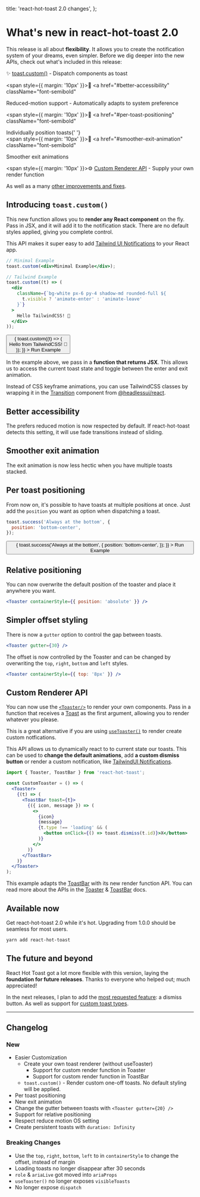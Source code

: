 
  title: 'react-hot-toast 2.0 changes',
};


# What's new in react-hot-toast 2.0

This release is all about **flexibility**. It allows you to create the notification system of your dreams, even simpler. Before we dig deeper into the new APIs, check out what's included in this release:

<div className="">
<span style={{ margin: '10px' }}>✨</span> <a href="#introducing-toastcustom" className="font-semibold">toast.custom()</a> <span className="">- Dispatch components as toast</span>
<br />

<span style={{ margin: '10px' }}>👀</span> <a
  href="#better-accessibility"
  className="font-semibold"
>
  Reduced-motion support
</a> <span className="">- Automatically adapts to system preference</span>
<br />

<span style={{ margin: '10px' }}>🔀</span> <a
  href="#per-toast-positioning"
  className="font-semibold"
>
  Individually position toasts{' '}
</a> <span className=""></span>
<br />
<span style={{ margin: '10px' }}>🧈</span> <a
  href="#smoother-exit-animation"
  className="font-semibold"
>
  Smoother exit animations
</a> <span className=""></span>
<br />

<span style={{ margin: '10px' }}>⚙️</span> <a href="#custom-renderer-api" className="font-semibold">Custom Renderer API</a> <span className="">- Supply your own render function</span>
</div>

As well as a many [other improvements and fixes](#changelog).

## Introducing `toast.custom()`

This new function allows you to **render any React component** on the fly. Pass in JSX, and it will add it to the notification stack. There are no default styles applied, giving you complete control.

This API makes it super easy to add [Tailwind UI Notifications](https://tailwindui.com/components/application-ui/overlays/notifications) to your React app.

```jsx
// Minimal Example
toast.custom(<div>Minimal Example</div>);

// Tailwind Example
toast.custom((t) => (
  <div
    className={`bg-white px-6 py-4 shadow-md rounded-full ${
      t.visible ? 'animate-enter' : 'animate-leave'
    }`}
  >
    Hello TailwindCSS! 👋
  </div>
));
```

<div className="w-full relative">
  <button
    className="bg-toast-800 text-toast-100 whitespace-nowrap py-1 px-3 shadow-md rounded-lg absolute mt-[-4.5rem] -ml-2 transform -translate-x-full left-full"
    onClick={() => {
      toast.custom((t) => (
        <div
          className={`bg-white px-6 py-4 shadow-md rounded-full ${
            t.visible ? 'animate-enter' : 'animate-leave'
          }`}
        >
          Hello from TailwindCSS! 👋
        </div>
      ));
    }}
  >
    Run Example
  </button>
</div>

In the example above, we pass in a **function that returns JSX**. This allows us to access the current toast state and toggle between the enter and exit animation.

Instead of CSS keyframe animations, you can use TailwindCSS classes by wrapping it in the [Transition](https://headlessui.dev/react/transition) component from [@headlessui/react](https://headlessui.dev/).

## Better accessibility

The prefers reduced motion is now respected by default. If react-hot-toast detects this setting, it will use fade transitions instead of sliding.

## Smoother exit animation

The exit animation is now less hectic when you have multiple toasts stacked.

## Per toast positioning

From now on, it's possible to have toasts at multiple positions at once. Just add the `position` you want as option when dispatching a toast.

```jsx
toast.success('Always at the bottom', {
  position: 'bottom-center',
});
```

<div className="w-full relative">
  <button
    className="bg-toast-800 text-toast-100 whitespace-nowrap py-1 px-3 shadow-md rounded-lg absolute mt-[-4.5rem] -ml-2 transform -translate-x-full left-full"
    onClick={() => {
      toast.success('Always at the bottom', {
        position: 'bottom-center',
      });
    }}
  >
    Run Example
  </button>
</div>

## Relative positioning

You can now overwrite the default position of the toaster and place it anywhere you want.

```jsx
<Toaster containerStyle={{ position: 'absolute' }} />
```

## Simpler offset styling

There is now a `gutter` option to control the gap between toasts.

```jsx
<Toaster gutter={30} />
```

The offset is now controlled by the Toaster and can be changed by overwriting the `top`, `right`, `bottom` and `left` styles.

```jsx
<Toaster containerStyle={{ top: '8px' }} />
```

## Custom Renderer API

You can now use the [`<Toaster/>`](/docs/toaster#using-a-custom-render-function) to render your own components. Pass in a function that receives a [Toast](https://github.com/timolins/react-hot-toast/blob/main/src/core/types.ts#L34) as the first argument, allowing you to render whatever you please.

This is a great alternative if you are using [`useToaster()`](/docs/use-toaster) to render create custom notfications.

This API allows us to dynamically react to to current state our toasts. This can be used to **change the default animations**, add **a custom dismiss button** or render a custom notification, like [TailwindUI Notifications](https://tailwindui.com/components/application-ui/overlays/notifications).

```jsx
import { Toaster, ToastBar } from 'react-hot-toast';

const CustomToaster = () => (
  <Toaster>
    {(t) => (
      <ToastBar toast={t}>
        {({ icon, message }) => (
          <>
            {icon}
            {message}
            {t.type !== 'loading' && (
              <button onClick={() => toast.dismiss(t.id)}>X</button>
            )}
          </>
        )}
      </ToastBar>
    )}
  </Toaster>
);
```

This example adapts the [ToastBar](/docs/toast-bar) with its new render function API. You can read more about the APIs in the [Toaster](/docs/toaster) & [ToastBar](/docs/toast-bar) docs.

## Available now

Get react-hot-toast 2.0 while it's hot. Upgrading from 1.0.0 should be seamless for most users.

```sh
yarn add react-hot-toast
```

## The future and beyond

React Hot Toast got a lot more flexible with this version, laying the **foundation for future releases**. Thanks to everyone who helped out; much appreciated!

In the next releases, I plan to add the [most requested feature](https://github.com/timolins/react-hot-toast/issues/7): a dismiss button. As well as support for [custom toast types](https://github.com/timolins/react-hot-toast/issues/23).

---

## Changelog

### New

- Easier Customization
  - Create your own toast renderer (without useToaster)
    - Support for custom render function in Toaster
    - Support for custom render function in ToastBar
  - `toast.custom()` - Render custom one-off toasts. No default styling will be applied.
- Per toast positioning
- New exit animation
- Change the gutter between toasts with `<Toaster gutter={20} />`
- Support for relative positioning
- Respect reduce motion OS setting
- Create persistent toasts with `duration: Infinity`

### Breaking Changes

- Use the `top`, `right`, `bottom`, `left` to in `containerStyle` to change the offset, instead of margin
- Loading toasts no longer disappear after 30 seconds
- `role` & `ariaLive` got moved into `ariaProps`
- `useToaster()` no longer exposes `visibleToasts`
- No longer expose `dispatch`
